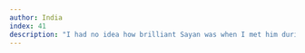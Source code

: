 ```yaml
---
author: India
index: 41
description: "I had no idea how brilliant Sayan was when I met him during my first year as a grad student. All I knew was that he was a person who made academia seem like a brighter, funnier, and more interesting place....more like an intellectual playground than a stuffy institution of strict rules and hierarchies. He was irreverent (the first time I met him he was wearing a T-shirt that said 'I like the Pope, the Pope smokes dope') and cool (see: anarchy tattoo) while being enormously kind and unpretentious. May his memory be not only a blessing, but also a reminder for all of us to have fun with what we do and not take it all so seriously. I really liked Sayan and this is really sad."
---
```

